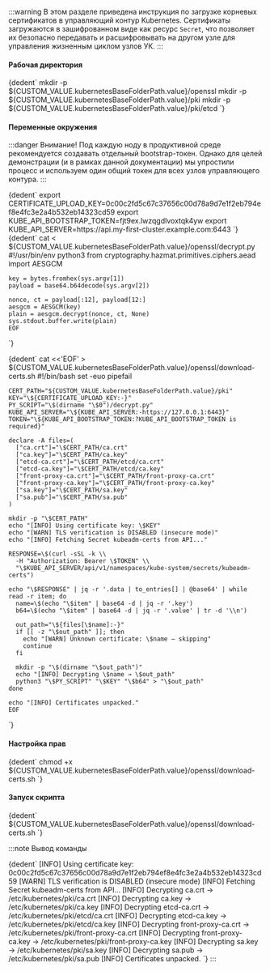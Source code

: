 

:::warning
В этом разделе приведена инструкция по загрузке корневых сертификатов в управляющий контур Kubernetes. Сертификаты загружаются в зашифрованном виде как ресурс `Secret`, что позволяет их безопасно передавать и расшифровывать на другом узле для управления жизненным циклом узлов УК.
:::

<h4>Рабочая директория</h4>
<CodeBlock language="bash">
  {dedent`
    mkdir -p ${CUSTOM_VALUE.kubernetesBaseFolderPath.value}/openssl
    mkdir -p ${CUSTOM_VALUE.kubernetesBaseFolderPath.value}/pki
    mkdir -p ${CUSTOM_VALUE.kubernetesBaseFolderPath.value}/pki/etcd
  `}
</CodeBlock>

<h4>Переменные окружения</h4>

:::danger Внимание!
  Под каждую ноду в продуктивной среде рекомендуется создавать отдельный bootstrap-токен.
  Однако для целей демонстрации (и в рамках данной документации) мы упростили процесс и используем один общий токен для всех узлов управляющего контура.
:::

<CodeBlock language="bash">
  {dedent`
    export CERTIFICATE_UPLOAD_KEY=0c00c2fd5c67c37656c00d78a9d7e1f2eb794ef8e4fc3e2a4b532eb14323cd59
    export KUBE_API_BOOTSTRAP_TOKEN=fjt9ex.lwzqgdlvoxtqk4yw
    export KUBE_API_SERVER=https://api.my-first-cluster.example.com:6443
  `}
</CodeBlock>

<CodeBlock language="bash">
  {dedent`
    cat <<EOF > ${CUSTOM_VALUE.kubernetesBaseFolderPath.value}/openssl/decrypt.py
    #!/usr/bin/env python3
    from cryptography.hazmat.primitives.ciphers.aead import AESGCM

    key = bytes.fromhex(sys.argv[1])
    payload = base64.b64decode(sys.argv[2])

    nonce, ct = payload[:12], payload[12:]
    aesgcm = AESGCM(key)
    plain = aesgcm.decrypt(nonce, ct, None)
    sys.stdout.buffer.write(plain)
    EOF

`}

</CodeBlock>

<CodeBlock language="bash">
  {dedent`
    cat <<'EOF' > ${CUSTOM_VALUE.kubernetesBaseFolderPath.value}/openssl/download-certs.sh
    #!/bin/bash
    set -euo pipefail

    CERT_PATH="${CUSTOM_VALUE.kubernetesBaseFolderPath.value}/pki"
    KEY="\${CERTIFICATE_UPLOAD_KEY:-}"
    PY_SCRIPT="\$(dirname "\$0")/decrypt.py"
    KUBE_API_SERVER="\${KUBE_API_SERVER:-https://127.0.0.1:6443}"
    TOKEN="\${KUBE_API_BOOTSTRAP_TOKEN:?KUBE_API_BOOTSTRAP_TOKEN is required}"

    declare -A files=(
      ["ca.crt"]="\$CERT_PATH/ca.crt"
      ["ca.key"]="\$CERT_PATH/ca.key"
      ["etcd-ca.crt"]="\$CERT_PATH/etcd/ca.crt"
      ["etcd-ca.key"]="\$CERT_PATH/etcd/ca.key"
      ["front-proxy-ca.crt"]="\$CERT_PATH/front-proxy-ca.crt"
      ["front-proxy-ca.key"]="\$CERT_PATH/front-proxy-ca.key"
      ["sa.key"]="\$CERT_PATH/sa.key"
      ["sa.pub"]="\$CERT_PATH/sa.pub"
    )

    mkdir -p "\$CERT_PATH"
    echo "[INFO] Using certificate key: \$KEY"
    echo "[WARN] TLS verification is DISABLED (insecure mode)"
    echo "[INFO] Fetching Secret kubeadm-certs from API..."

    RESPONSE=\$(curl -sSL -k \\
      -H "Authorization: Bearer \$TOKEN" \\
      "\$KUBE_API_SERVER/api/v1/namespaces/kube-system/secrets/kubeadm-certs")

    echo "\$RESPONSE" | jq -r '.data | to_entries[] | @base64' | while read -r item; do
      name=\$(echo "\$item" | base64 -d | jq -r '.key')
      b64=\$(echo "\$item" | base64 -d | jq -r '.value' | tr -d '\\n')

      out_path="\${files[\$name]:-}"
      if [[ -z "\$out_path" ]]; then
        echo "[WARN] Unknown certificate: \$name — skipping"
        continue
      fi

      mkdir -p "\$(dirname "\$out_path")"
      echo "[INFO] Decrypting \$name → \$out_path"
      python3 "\$PY_SCRIPT" "\$KEY" "\$b64" > "\$out_path"
    done

    echo "[INFO] Certificates unpacked."
    EOF

`}

</CodeBlock>

<h4>Настройка прав</h4>
<CodeBlock language="yaml">
  {dedent`
    chmod +x ${CUSTOM_VALUE.kubernetesBaseFolderPath.value}/openssl/download-certs.sh
  `}
</CodeBlock>

<h4>Запуск скрипта</h4>
<CodeBlock language="yaml">
  {dedent`
    ${CUSTOM_VALUE.kubernetesBaseFolderPath.value}/openssl/download-certs.sh
  `}
</CodeBlock>

:::note Вывод команды

<CodeBlock language="yaml">
  {dedent`
    [INFO] Using certificate key: 0c00c2fd5c67c37656c00d78a9d7e1f2eb794ef8e4fc3e2a4b532eb14323cd59
    [WARN] TLS verification is DISABLED (insecure mode)
    [INFO] Fetching Secret kubeadm-certs from API...
    [INFO] Decrypting ca.crt → /etc/kubernetes/pki/ca.crt
    [INFO] Decrypting ca.key → /etc/kubernetes/pki/ca.key
    [INFO] Decrypting etcd-ca.crt → /etc/kubernetes/pki/etcd/ca.crt
    [INFO] Decrypting etcd-ca.key → /etc/kubernetes/pki/etcd/ca.key
    [INFO] Decrypting front-proxy-ca.crt → /etc/kubernetes/pki/front-proxy-ca.crt
    [INFO] Decrypting front-proxy-ca.key → /etc/kubernetes/pki/front-proxy-ca.key
    [INFO] Decrypting sa.key → /etc/kubernetes/pki/sa.key
    [INFO] Decrypting sa.pub → /etc/kubernetes/pki/sa.pub
    [INFO] Certificates unpacked.
  `}
</CodeBlock>
:::
